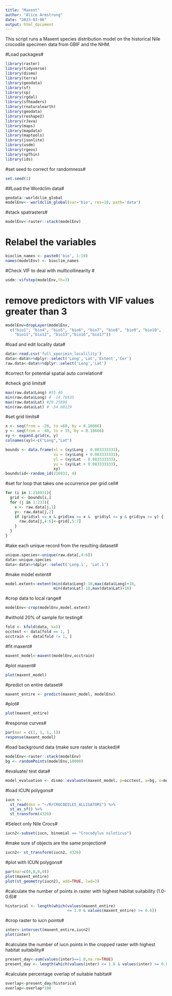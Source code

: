 ```yaml
---
title: "Maxent"
author: "Alice Armstrong"
date: "2023-03-06"
output: html_document
---
```


This script runs a Maxent species distribution model on the historical Nile crocodile specimen data from GBIF and the NHM.

#Load packages#
```r
library(raster)
library(tidyverse)
library(dismo)
library(terra)
library(geodata)
library(sf)
library(sp)
library(rgdal)
library(sfheaders)
library(rnaturalearth)
library(geodata)
library(reshape2)
library(rJava)
library(maps)
library(mapdata)
library(maptools)
library(jsonlite)
library(usdm)
library(rgeos)
library(spThin)
library(ids)
```

#set seed to correct for randomness#
```r
set.seed(1)
```

##Load the Wordclim data#
```r
geodata::worldclim_global 
modelEnv<- worldclim_global(var='bio', res=10, path='data')
```

#stack spatrasters#
```r
modelEnv<-raster::stack(modelEnv) 
```

# Relabel the variables#
```r
bioclim_names <- paste0('bio', 1:19)
names(modelEnv) <- bioclim_names
```
#Check VIF to deal with multicollinearity #
```r
usdm::vifstep(modelEnv,th=3)
```

# remove predictors with VIF values greater than 3#
```r
modelEnv=dropLayer(modelEnv, 
  c("bio1", "bio4", "bio5", "bio6", "bio7", "bio8", "bio9", "bio10",
    "bio11","bio12", "bio13","bio16","bio17"))
```

#load and edit locality data#
```r
data<-read.csv('full_specimin_localility')
data<-data%>%dplyr::select('Long','Lat','Extent','Cer')
raw.data<-data%>%dplyr::select('Long','Lat')
```

#correct for potential spatial auto correlation#


#check grid limits#
```r
max(raw.data$Long) #55.46
min(raw.data$Long) # -14.76935
max(raw.data$Lat) #29.25896
min(raw.data$Lat) # -34.00129

```

#set grid limits#
```r
x <- seq(from = -20, to =60, by = 0.16666)
y <- seq(from = -40, to = 35, by = 0.16666)
xy <- expand.grid(x, y)
colnames(xy)<-c("Long","Lat")

bounds <- data.frame(xl = (xy$Long - 0.083333333),
                     xu = (xy$Long + 0.083333333), 
                     yl = (xy$Lat - 0.083333333), 
                     yu = (xy$Lat + 0.083333333),
                     xy)
bounds$id<-random_id(216931, 4)
```

#set for loop that takes one occurrence per grid cell#
```r
for (i in 1:216931){
  grid <- bounds[i,] 
  for (j in 1:233){ 
    x <- raw.data[j,1] 
    y<- raw.data[j,2]
    if (grid$xl <= x & grid$xu >= x &  grid$yl <= y & grid$yu >= y) {
      raw.data[j,4:6]<-grid[,5:7]
    } 
  } 
}

```

#take each unique record from the resulting dataset#
```r
unique.species<-unique(raw.data[,4:6]) 
data<-unique.species
data<-data%>%dplyr::select('Long.1', 'Lat.1')
```


#make model extent#
```r
model.extent<-extent(min(data$Long)-10,max(data$Long)+10,
                     min(data$Lat)-10,max(data$Lat)+10)
```

#crop data to local range#
```r
modelEnv<-crop(modelEnv,model.extent)

```

#withold 20% of sample for testing#
```r
fold <- kfold(data, k=5)
occtest <- data[fold == 1, ]
occtrain <- data[fold != 1, ]

```

#fit maxent#
```r
maxent_model<-maxent(modelEnv,occtrain)
```

#plot maxent#
```r
plot(maxent_model)
```

#predict on entire dataset#
```r
maxent_entire <- predict(maxent_model, modelEnv)

```

#plot#
```r
plot(maxent_entire)

```

#response curves#
```r
par(mar = c(1, 1, 1, 1))
response(maxent_model)
```

#load background data (make sure raster is stacked)#
```r
modelEnv<-raster::stack(modelEnv) 
bg <- randomPoints(modelEnv,10000)
```

#evaluate/ test data#
```r
model_evaluation <- dismo::evaluate(maxent_model, p=occtest, a=bg, x=modelEnv)
```

#load ICUN polygons#
```r
iucn <- 
  st_read(dsn = "~/R/CROCODILES_ALLIGATORS") %>%
  st_as_sf() %>%
  st_transform(4326)
```

#Select only Nile Crocs#
```r
iucn2<-subset(iucn, binomial == "Crocodylus niloticus")
```

#make sure sf objects are the same projection#
```r
iucn2<- st_transform(iucn2, 4326)
```

#plot with ICUN polygons#
```r
par(mar=c(0,0,0,0))
plot(maxent_entire)
plot(st_geometry(iucn2), add=TRUE, lwd=2)
```

#calculate the number of points in raster with highest habitat suitability (1.0-0.6)#
```r
historical <- length(which(values(maxent_entire) 
                           <= 1.0 & values(maxent_entire) >= 0.6))
```

#crop raster to iucn points#
```r
inter<-intersect(maxent_entire,iucn2)
plot(inter)
```

#calculate the number of iucn points in the cropped raster with highest habitat suitability#
```r
present_day<-sum(values(inter)==1.0,na.rm=TRUE)
present_day <- length(which(values(inter) <= 1.0 & values(inter) >= 0.6))
```

#calculate percentage overlap of suitable habitat#
```r
overlap<-present_day/historical
overlap<-overlap*100
```

